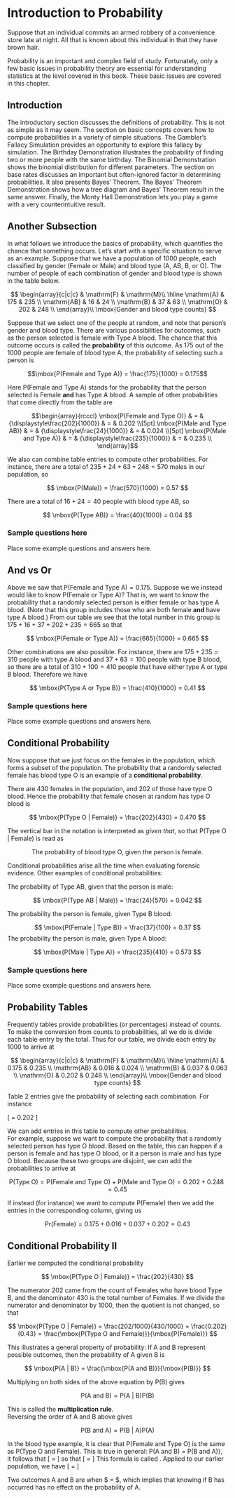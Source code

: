 # Introduction to Probability

Suppose that an individual commits an armed robbery of a convenience store
late at night.  All that is known about this individual in that they have
brown hair.  

Probability is an important and complex field of study. Fortunately, 
only a few basic issues in probability theory are essential for understanding
statistics at the level covered in this book. These basic issues are covered 
in this chapter.

## Introduction 

The introductory section discusses the definitions of probability. This is 
not as simple as it may seem. The section on basic concepts covers how to compute probabilities in a variety of simple situations. The Gambler's 
Fallacy Simulation provides an opportunity to explore this fallacy by
simulation. The Birthday Demonstration illustrates the probability of 
finding two or more people with the same birthday. The Binomial Demonstration
shows the binomial distribution for different parameters. The section on base
rates discusses an important but often-ignored factor in determining
probabilities. It also presents Bayes' Theorem. The Bayes' Theorem 
Demonstration shows how a tree diagram and Bayes' Theorem result in 
the same answer. Finally, the Monty Hall Demonstration lets you play 
a game with a very counterintuitive result.

## Another Subsection

In what follows we introduce the basics of probability, which quantifies the
chance that something occurs.  Let's start with a specific situation to serve 
as an example. Suppose that we have a population of 1000 people, each classified
by gender (Female or Male) and blood type (A, AB, B, or O).  The number of
people of each combination of gender and blood type is
shown in the table below.

$$
\begin{array}{c|c|c}
           & \mathrm{F} & \mathrm{M}\\ \hline
\mathrm{A} & 175 & 235 \\ 
\mathrm{AB} & 16 & 24 \\ 
\mathrm{B} & 37 & 63 \\ 
\mathrm{O} & 202 & 248 \\ 
\end{array}\\
\mbox{Gender and blood type counts}
$$

Suppose that we select one of the people at random, and note that person's gender and blood type.  There are various possibilities for outcomes, such 
as the person selected is female with Type A blood.  The chance that this
outcome occurs is called the **probability** of this outcome.  As 175 out 
of the 1000 people are female of blood type A, the probability of
selecting such a person is

$$\mbox{P(Female and Type A)} = \frac{175}{1000} = 0.175$$

Here P(Female and Type A) stands for the probability that the person
selected is Female **and** has Type A blood. A sample of other probabilities
that come directly from the table are

$$\begin{array}{rcccl}
\mbox{P(Female and Type O)} & = & {\displaystyle\frac{202}{1000}} & = & 0.202 \\[5pt]
\mbox{P(Male and Type AB)} & = & {\displaystyle\frac{24}{1000}} & = & 0.024 \\[5pt]
\mbox{P(Male and Type A)} & = & {\displaystyle\frac{235}{1000}} & = & 0.235 \\
\end{array}$$

We also can combine table entries to compute other probabilities.  For
instance, there are a total of $235 + 24 + 63 + 248 =   570$ males in 
our population, so

$$
\mbox{P(Male)} = \frac{570}{1000} = 0.57
$$

There are a total of $16 + 24 = 40$ people with blood type AB, so

$$
\mbox{P(Type AB)} = \frac{40}{1000} = 0.04
$$

### Sample questions here

Place some example questions and answers here.

## And vs Or

Above we saw that $\mbox{P(Female and Type A)} = 0.175$.  Suppose we
we instead would like to know $\mbox{P(Female or Type A)}$?  That is,
we want to know the probability that a randomly selected person
is either female or has type A blood.  (Note that this group includes those
who are both female **and** have type A blood.) From our table we see that 
the total number in this group is $175+16+37+202+235 = 665$ so that

$$
\mbox{P(Female or Type A)} = \frac{665}{1000} = 0.665
$$

Other combinations are also possible.  For instance, there
are $175 + 235 = 310$ people with type A blood and
$37 + 63 = 100$ people with type B blood, so there are a total of
$310 + 100 = 410$ people that have either type A or type B blood.  Therefore we
have

$$
\mbox{P(Type A or Type B)} = \frac{410}{1000} = 0.41
$$
    

### Sample questions here

Place some example questions and answers here.

## Conditional Probability

Now suppose that we just focus on the females in the population, which
forms a subset of the population. The probability that a randomly selected 
female has blood type O is an example of a **conditional probability**.  

There are 430 females in the population, and 202 of those have type O 
blood. Hence the probability that female chosen at random has type O 
blood is

$$
\mbox{P(Type O | Female)} = \frac{202}{430} = 0.470
$$

The vertical bar in the notation is interpreted as *given that*, so that  $\mbox{P(Type O | Female)}$ is read as 

$$
\mbox{The probability of blood type O, given the person is female.}
$$

Conditional probabilities arise all the time when evaluating forensic evidence.
Other examples of conditional probabilities:

The probability of Type AB, given that the person is male:

$$
\mbox{P(Type AB | Male)} = \frac{24}{570} = 0.042
$$

The probability the person is female, given Type B blood:

$$
\mbox{P(Female | Type B)} = \frac{37}{100} = 0.37
$$
The probability the person is male, given Type A blood:

$$
\mbox{P(Male | Type A)} = \frac{235}{410} = 0.573
$$
   
### Sample questions here

Place some example questions and answers here.


## Probability Tables


Frequently tables provide probabilities (or percentages) 
instead of counts. To make the conversion from counts to probabilities, 
all we do is divide each table entry by the total.  Thus for our table, 
we divide each entry by 1000 to arrive at

$$
\begin{array}{c|c|c}
           & \mathrm{F} & \mathrm{M}\\ \hline
\mathrm{A} & 0.175 & 0.235 \\ 
\mathrm{AB} & 0.016 & 0.024 \\ 
\mathrm{B} & 0.037 & 0.063 \\ 
\mathrm{O} & 0.202 & 0.248 \\ 
\end{array}\\
\mbox{Gender and blood type counts}
$$

Table 2 entries give the probability of selecting each combination. 
For instance

\[
\mbox{P(Female and Type O)} = 0.202
\]

We can add entries in this table to compute other probabilities.  
For example, suppose we want to compute the probability that a 
randomly selected person has type O blood.  Based on the table, this
can happen if a person is female and has type O blood, or it a person
is male and has type O blood.  Because these two groups are disjoint, we
can add the probabilities to arrive at

$$
\mbox{P(Type O)} = \mbox{P(Female and Type O)} + \mbox{P(Male and Type O)}
= 0.202 + 0.248 = 0.45
$$

If instead (for instance) we want to compute P(Female) then we add the 
entries in the corresponding column, giving us

$$
\mbox{Pr(Female)} = 0.175 + 0.016 + 0.037 + 0.202 = 0.43 
$$

## Conditional Probability II


Earlier we computed the conditional probability

$$
\mbox{P(Type O | Female)} = \frac{202}{430} 
$$

The numerator 202 came from the count of Females who have blood Type B, 
and the denominator 430 is the total number of Females.  If we divide the numerator and denominator by 1000, then the quotient is not changed, so that

$$
\mbox{P(Type O | Female)} = \frac{202/1000}{430/1000} 
= \frac{0.202}{0.43} = \frac{\mbox{P(Type O and Female)}}{\mbox{P(Female)}}
$$

This illustrates a general property of probability: If A and B 
represent possible outcomes, then the probability of A given B is

$$
\mbox{P(A | B)} = \frac{\mbox{P(A and B)}}{\mbox{P(B)}}
$$

Multiplying on both sides of the above equation by P(B) gives

$$
\mbox{P(A and B)} = \mbox{P(A | B)}\mbox{P(B)}  
$$

This is called the **multiplication rule**.  
Reversing the order of A and B above gives

$$
\mbox{P(B and A)} = \mbox{P(B | A)}\mbox{P(A)}  
$$

In the blood type example, it is clear that P(Female and Type O)
is the same as P(Type O and Female).  This is true in general:
P(A and B) = P(B and A)}, it follows that
\[
\mbox{Pr(A $|$ B)}\mbox{Pr(B)}  = \mbox{Pr(B $|$ A)}\mbox{Pr(A)} 
\]
so that 
\[
\mbox{Pr(A $|$ B)}  = \mbox{Pr(B $|$ A)}\frac{\mbox{Pr(A)}}{\mbox{Pr(B)}}
\]
This formula is called \textbf{Bayes Rule}.  Applied to our earlier population, we have
\[
\mbox{Pr(Type O $|$ Female)} = \mbox{Pr(Female $|$ Type O)}\frac{\mbox{Pr(Type O)}}{\mbox{Pr(Female)}}
\]



Two outcomes A and B are \textbf{independent} when
$\mbox{Pr(A $|$ B)} = \mbox{Pr(A)}$, which implies that knowing if B has occurred has no effect on the
probability of A.



